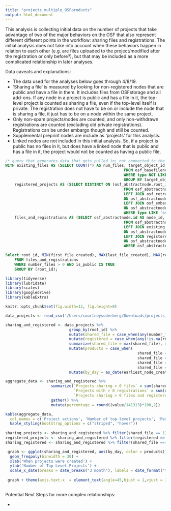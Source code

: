 ```yaml
---
title: "projects_multiple_OSFproducts"
output: html_document
---
```


This analysis is collecting initial data on the number of projects that take advantage of two of the major behaviors on the OSF that also represent different different points in the workflow: sharing files and registrations. The initial analysis does not take into account when these behaviors happen in relation to each other (e.g. are files uploaded to the project/modified after the registration or only before?), but that may be included as a more complicated relationship in later analyses. 

Data caveats and explanations:

* The data used for the analyses below goes through 4/8/19. 
* 'Sharing a file' is measured by looking for non-registered nodes that are public and have a file in them. It includes files from OSFstorage and all add-ons. If any node in a project is public and has a file in it, the top-level project is counted as sharing a file, even if the top-level itself is private. The registration does not have to be on or include the node that is sharing a file, it just has to be on a node within the same project.
* Only non-spam projects/nodes are counted, and only non-withdrawn registrations are counted (excluding old private registrations). Registrations can be under embargo though and still be counted.
* Supplemental preprint nodes are include as 'projects' for this analysis.
* Linked nodes are not included in this initial analysis. So, if a project is public has no files in it, but does have a linked node that is public and has a file in it, the project would not be counted as having a public file. 

```sql

/* query that generates data that gets pulled in; not connected to the DB directly, but here for record keeping */
WITH existing_files AS (SELECT COUNT(*) AS num_files, target_object_id, MIN(created) AS first_file_created, MAX(created) AS last_file_created
													FROM osf_basefilenode
													WHERE type NOT LIKE '%folder%' AND osf_basefilenode.deleted_on IS NULL AND osf_basefilenode.target_content_type_id = 30
													GROUP BY target_object_id),
	registered_projects AS (SELECT DISTINCT ON (osf_abstractnode.root_id) osf_abstractnode.id, type, registered_date, root_id, is_public, is_deleted, date_retracted, embargo_id, osf_embargo.state, registered_from_id
													FROM osf_abstractnode
													LEFT JOIN osf_retraction
													ON osf_abstractnode.retraction_id = osf_retraction.id
													LEFT JOIN osf_embargo
													ON osf_abstractnode.embargo_id = osf_embargo.id
													WHERE type LIKE 'osf.registration' AND is_deleted IS FALSE AND (spam_status = 4 OR spam_status IS NULL) AND date_retracted IS NULL AND (is_public IS TRUE OR embargo_id IS NOT NULL)),
	files_and_registrations AS (SELECT osf_abstractnode.id AS node_id, osf_abstractnode.root_id, COALESCE(num_files,0) AS number_files, osf_abstractnode.is_public, first_file_created, last_file_created, osf_abstractnode.created AS node_created, registered_projects.registered_date AS registration_date
													FROM osf_abstractnode
													LEFT JOIN existing_files
													ON osf_abstractnode.id = existing_files.target_object_id
													LEFT JOIN registered_projects
													ON osf_abstractnode.id = registered_projects.registered_from_id
													WHERE osf_abstractnode.type LIKE 'osf.node' AND osf_abstractnode.is_deleted IS FALSE AND (osf_abstractnode.spam_status = 4 OR osf_abstractnode.spam_status IS NULL))

Select root_id, MIN(first_file_created), MAX(last_file_created), MAX(registration_date)
	FROM files_and_registrations
	WHERE number_files > 0 AND is_public IS TRUE
	GROUP BY (root_id);

```

```r
library(tidyverse)
library(lubridate)
library(scales)
library(googledrive)
library(kableExtra)

knitr::opts_chunk$set(fig.width=12, fig.height=8) 

data_projects <- read_csv('/Users/courtneysoderberg/Downloads/projects_multiple_OSFproducts.csv')
```

```r
sharing_and_registered <- data_projects %>%
                            group_by(root_id) %>%
                            mutate(shared_file = case_when(any(number_files > 0 & is_public > 0) ~ 1, TRUE ~ 0)) %>%
                            mutate(registered = case_when(any(!is.na(registration_date)) ~ 1, TRUE ~ 0)) %>%
                            summarize(shared_file = max(shared_file), registered = max(registered), earliest_node_creation = min(node_created)) %>%
                            mutate(products = case_when(
                                                          shared_file ==1 & registered == 0 ~ 'OSF_sharing_only',
                                                          shared_file == 0 & registered ==1 ~ 'Registrations_only',
                                                          shared_file == 1 & registered == 1 ~ 'OSF_sharing_and_registrations',
                                                          shared_file == 0 & registered == 0 ~ 'Neither')) %>%
                            mutate(by_day = as_date(earliest_node_creation))
```

```r
aggregate_data <- sharing_and_registered %>%
                    summarize(`Projects sharing > 0 files` = sum(shared_file > 0), 
                              `Projects with > 0 registrations` = sum(registered > 0),
                              `Projects sharing > 0 files and registered` = sum(shared_file > 0 & registered > 0)) %>%
                    gather() %>%
                    mutate(percentage = round((value/141313)*100,2))

kable(aggregate_data,
  col.names = c('Project actions', 'Number of top-level projects', 'Percentage of top-level projects')) %>%
  kable_styling(bootstrap_options = c("striped", "hover"))
  
sharing_projects <- sharing_and_registered %>% filter(shared_file == 1) %>% nrow()
registered_projects <- sharing_and_registered %>% filter(registered == 1) %>% nrow()
sharing_registered <- sharing_and_registered %>% filter(shared_file ==1 & registered ==1) %>% nrow()

```


```r

 graph <- ggplot(sharing_and_registered, aes(by_day, color = products)) + 
  geom_freqpoly(binwidth = 30) +
  xlab('When projects were created') +
  ylab('Number of Top Level Projects') +
  scale_x_date(breaks = date_breaks("3 month"), labels = date_format("%b %y"))
 
 graph + theme(axis.text.x  = element_text(angle=45,hjust = 1,vjust = 1))
 
```

Potential Next Steps for more complex relationships:

* 
